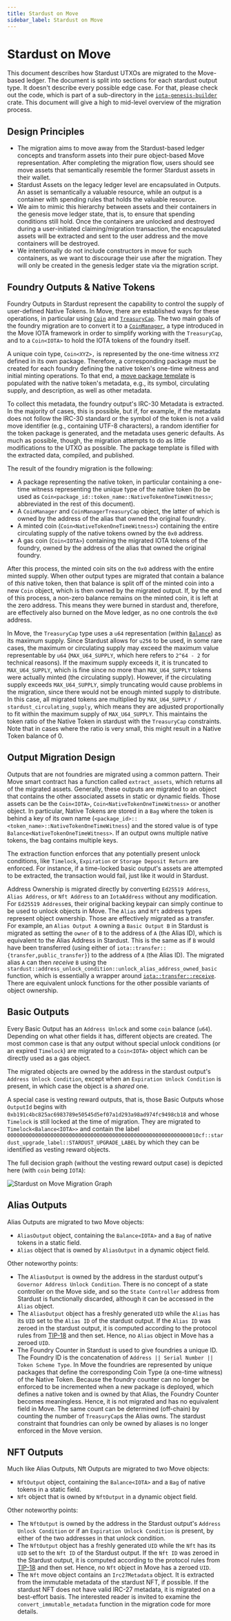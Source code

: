 ```yaml
---
title: Stardust on Move
sidebar_label: Stardust on Move
---
```


# Stardust on Move

This document describes how Stardust UTXOs are migrated to the Move-based ledger. The document is split into sections
for each stardust output type. It doesn't describe every possible edge case. For that, please check out the code, which
is part of a sub-directory in the
[`iota-genesis-builder`](https://github.com/iotaledger/iota/tree/develop/crates/iota-genesis-builder/src/stardust)
crate. This document will give a high to mid-level overview of the migration process.

## Design Principles

- The migration aims to move away from the Stardust-based ledger concepts and transform assets into their pure
  object-based Move representation. After completing the migration flow, users should see move assets that semantically
  resemble the former Stardust assets in their wallet.
- Stardust Assets on the legacy ledger level are encapsulated in Outputs. An asset is semantically a valuable resource,
  while an output is a container with spending rules that holds the valuable resource.
- We aim to mimic this hierarchy between assets and their containers in the genesis move ledger state, that is, to
  ensure that spending conditions still hold. Once the containers are unlocked and destroyed during a user-initiated
  claiming/migration transaction, the encapsulated assets will be extracted and sent to the user address and the move
  containers will be destroyed.
- We intentionally do not include constructors in move for such containers, as we want to discourage their use after the
  migration. They will only be created in the genesis ledger state via the migration script.

## Foundry Outputs & Native Tokens

Foundry Outputs in Stardust represent the capability to control the supply of user-defined Native Tokens. In Move, there
are established ways for these operations, in particular using
[`Coin`](../../../references/framework/iota-framework/coin.md#resource-coin) and
[`TreasuryCap`](../../../references/framework/iota-framework/coin.md#resource-treasurycap). The two main goals of the
foundry migration are to convert it to a [`CoinManager`](../../../references/framework/iota-framework/coin_manager.md),
a type introduced in the Move IOTA framework in order to simplify working with the `TreasuryCap`, and to a `Coin<IOTA>`
to hold the IOTA tokens of the foundry itself.

A unique coin type, `Coin<XYZ>,` is represented by the one-time witness `XYZ` defined in its own package. Therefore, a
corresponding package must be created for each foundry defining the native token's one-time witness and initial minting
operations. To that end, a
[move package template](https://github.com/iotaledger/iota/tree/develop/crates/iota-genesis-builder/src/stardust/native_token/package_template/sources/native_token_template.move)
is populated with the native token's metadata, e.g., its symbol, circulating supply, and description, as well as other
metadata.

To collect this metadata, the foundry output's IRC-30 Metadata is extracted. In the majority of cases, this is possible,
but if, for example, if the metadata does not follow the IRC-30 standard or the symbol of the token is not a valid move
identifier (e.g., containing UTF-8 characters), a random identifier for the token package is generated, and the metadata
uses generic defaults. As much as possible, though, the migration attempts to do as little modifications to the UTXO as
possible. The package template is filled with the extracted data, compiled, and published.

The result of the foundry migration is the following:

- A package representing the native token, in particular containing a one-time witness representing the unique type of
  the native token (to be used as `Coin<package_id::token_name::NativeTokenOneTimeWitness>`; abbreviated in the rest of
  this document).
- A `CoinManager` and `CoinManagerTreasuryCap` object, the latter of which is owned by the address of the alias that
  owned the original foundry.
- A minted coin (`Coin<NativeTokenOneTimeWitness>`) containing the entire circulating supply of the native tokens owned
  by the `0x0` address.
- A gas coin (`Coin<IOTA>`) containing the migrated IOTA tokens of the foundry, owned by the address of the alias that
  owned the original foundry.

After this process, the minted coin sits on the `0x0` address with the entire minted supply. When other output types are
migrated that contain a balance of _this_ native token, then that balance is split off of the minted coin into a new
`Coin` object, which is then owned by the migrated output. If, by the end of this process, a non-zero balance remains on
the minted coin, it is left at the zero address. This means they were burned in stardust and, therefore, are effectively
also burned on the Move ledger, as no one controls the `0x0` address.

In Move, the `TreasuryCap` type uses a `u64` representation (within
[`Balance`](../../../references/framework/iota-framework/balance.md#struct-balance)) as its maximum supply. Since
Stardust allows for `u256` to be used, in some rare cases, the maximum or circulating supply may exceed the maximum
value representable by `u64` (`MAX_U64_SUPPLY`, which here refers to `2^64 - 2` for technical reasons). If the maximum
supply exceeds it, it is truncated to `MAX_U64_SUPPLY`, which is fine since no more than `MAX_U64_SUPPLY` tokens were
actually minted (the circulating supply). However, if the circulating supply exceeds `MAX_U64_SUPPLY`, simply truncating
would cause problems in the migration, since there would not be enough minted supply to distribute. In this case, all
migrated tokens are multiplied by `MAX_U64_SUPPLY / stardust_circulating_supply`, which means they are adjusted
proportionally to fit within the maximum supply of `MAX_U64_SUPPLY`. This maintains the token ratio of the Native Token
in stardust with the `TreasuryCap` constraints. Note that in cases where the ratio is very small, this might result in a
Native Token balance of 0.

## Output Migration Design

Outputs that are not foundries are migrated using a common pattern. Their Move smart contract has a function called
`extract_assets`, which returns all of the migrated assets. Generally, these outputs are migrated to an object that
contains the other associated assets in static or dynamic fields. Those assets can be the `Coin<IOTA>`,
`Coin<NativeTokenOneTimeWitness>` or another object. In particular, Native Tokens are stored in a `Bag` where the token
is behind a key of its own name (`<package_id>::<token_name>::NativeTokenOneTimeWitness`) and the stored value is of
type `Balance<NativeTokenOneTimeWitness>`. If an output owns multiple native tokens, the bag contains multiple keys.

The extraction function enforces that any potentially present unlock conditions, like `Timelock`, `Expiration` or
`Storage Deposit Return` are enforced. For instance, if a time-locked basic output's assets are attempted to be
extracted, the transaction would fail, just like it would in Stardust.

Address Ownership is migrated directly by converting `Ed25519 Address`, `Alias Address`, or `Nft Address` to an
`IotaAddress` without any modification. For `Ed25519 Address`es, their original backing keypair can simply continue to
be used to unlock objects in Move. The `Alias` and `Nft` address types represent object ownership. Those are effectively
migrated as a transfer. For example, an `Alias Output A` owning a `Basic Output B` in Stardust is migrated as setting
the `owner` of `B` to the address of `A` (the Alias ID), which is equivalent to the Alias Address in Stardust. This is
the same as if `B` would have been transferred (using either of `iota::transfer::{transfer,public_transfer}`) to the
address of `A` (the Alias ID). The migrated alias `A` can then _receive_ `B` using the
`stardust::address_unlock_condition::unlock_alias_address_owned_basic` function, which is essentially a wrapper around
[`iota::transfer::receive`](../../../references/framework/iota-framework/transfer#function-receive). There are
equivalent unlock functions for the other possible variants of object ownership.

## Basic Outputs

Every Basic Output has an `Address Unlock` and some `coin` balance (`u64`). Depending on what other fields it has,
different objects are created. The most common case is that any output without special unlock conditions (or an expired
`Timelock`) are migrated to a `Coin<IOTA>` object which can be directly used as a gas object.

The migrated objects are owned by the address in the stardust output's `Address Unlock Condition`, except when an
`Expiration Unlock Condition` is present, in which case the object is a _shared_ one.

A special case is vesting reward outputs, that is, those Basic Outputs whose `OutputId` begins with
`0xb191c4bc825ac6983789e50545d5ef07a1d293a98ad974fc9498cb18` and whose `Timelock` is still locked at the time of
migration. They are migrated to `Timelock<Balance<IOTA>>` and contain the label
`00000000000000000000000000000000000000000000000000000000000010cf::stardust_upgrade_label::STARDUST_UPGRADE_LABEL` by
which they can be identified as vesting reward objects.

The full decision graph (without the vesting reward output case) is depicted here (with `coin` being `IOTA`):

![Stardust on Move Migration Graph](/img/guides/developer/advanced/stardust-on-move/stardust-on-move-migration-graph.svg)

## Alias Outputs

Alias Outputs are migrated to two Move objects:

- `AliasOutput` object, containing the `Balance<IOTA>` and a `Bag` of native tokens in a static field.
- `Alias` object that is owned by `AliasOutput` in a dynamic object field.

Other noteworthy points:

- The `AliasOutput` is owned by the address in the stardust output's `Governor Address Unlock Condition`. There is no
  concept of a state controller on the Move side, and so the `State Controller` address from Stardust is functionally
  discarded, although it can be accessed in the `Alias` object.
- The `AliasOutput` object has a freshly generated `UID` while the `Alias` has its `UID` set to the `Alias ID` of the
  stardust output. If the `Alias ID` was zeroed in the stardust output, it is computed according to the protocol rules
  from [TIP-18](https://wiki.iota.org/tips/tips/TIP-0018/) and then set. Hence, no `Alias` object in Move has a zeroed
  `UID`.
- The Foundry Counter in Stardust is used to give foundries a unique ID. The Foundry ID is the concatenation of
  `Address || Serial Number || Token Scheme Type`. In Move the foundries are represented by unique packages that define
  the corresponding Coin Type (a one-time witness) of the Native Token. Because the foundry counter can no longer be
  enforced to be incremented when a new package is deployed, which defines a native token and is owned by that Alias,
  the Foundry Counter becomes meaningless. Hence, it is not migrated and has no equivalent field in Move. The same count
  can be determined (off-chain) by counting the number of `TreasuryCap`s the Alias owns. The stardust constraint that
  foundries can only be owned by aliases is no longer enforced in the Move version.

## NFT Outputs

Much like Alias Outputs, Nft Outputs are migrated to two Move objects:

- `NftOutput` object, containing the `Balance<IOTA>` and a `Bag` of native tokens in a static field.
- `Nft` object that is owned by `NftOutput` in a dynamic object field.

Other noteworthy points:

- The `NftOutput` is owned by the address in the Stardust output's `Address Unlock Condition` or if an
  `Expiration Unlock Condition` is present, by either of the two addresses in that unlock condition.
- The `NftOutput` object has a freshly generated `UID` while the `Nft` has its `UID` set to the `Nft ID` of the Stardust
  output. If the `Nft ID` was zeroed in the Stardust output, it is computed according to the protocol rules from
  [TIP-18](https://wiki.iota.org/tips/tips/TIP-0018/) and then set. Hence, no `Nft` object in Move has a zeroed `UID`.
- The `Nft` move object contains an `Irc27Metadata` object. It is extracted from the immutable metadata of the stardust
  NFT, if possible. If the stardust NFT does not have valid IRC-27 metadata, it is migrated on a best-effort basis. The
  interested reader is invited to examine the `convert_immutable_metadata` function in the migration code for more
  details.
